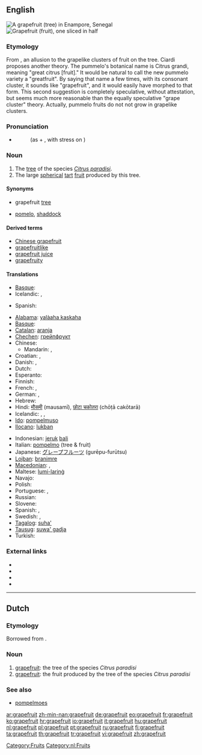 {{also|Grapefruit}}
==English==
[[File:EnamporGrapefruit1.JPG|thumb|A grapefruit (tree) in Enampore, Senegal]]
[[File:Pomelos - Grapefruits.jpg|thumb|Grapefruit (fruit), one sliced in half]]

===Etymology===
From {{compound|grape|fruit}}, an allusion to the grapelike clusters of fruit on the tree. Ciardi proposes another theory. The pummelo's botanical name is Citrus grandi, meaning "great citrus [fruit]." It would be natural to call the new pummelo variety a "greatfruit". By saying that name a few times, with its consonant cluster, it sounds like "grapefruit", and it would easily have morphed to that form. This second suggestion is completely speculative, without attestation, but seems much more reasonable than the equally speculative "grape cluster" theory. Actually, pummelo fruits do not not grow in grapelike clusters.

===Pronunciation===
* {{a|US}} {{IPA|/ˈɡɹeɪp.fɹuːt/}}
*: (as {{term||grape}} + {{term||fruit}}, with stress on {{term||grape}})
*: {{audio|en-us-grapefruit.ogg|Audio (US)}}

===Noun===
{{en-noun|pl2=grapefruit}}

# The [[tree]] of the species ''[[Citrus paradisi]]''.
# The large [[spherical]] [[tart]] [[fruit]] produced by this tree.

====Synonyms====
* {{sense|tree}} grapefruit [[tree]]
* {{sense|fruit}} [[pomelo]], [[shaddock]]

====Derived terms====
* [[Chinese grapefruit]]
* [[grapefruitlike]]
* [[grapefruit juice]]
* [[grapefruity]]

====Translations====
{{trans-top|tree}}
* [[Basque]]: {{t|eu|arabisagar arbola}}
* Icelandic: {{t|is|greipaldin|n}}, {{t|is|greipaldintré|n}}
{{trans-mid}}
* Spanish: {{t|es|árbol de toronja}}
{{trans-bottom}}
{{trans-top|a large, round tart fruit}}
* [[Alabama]]: [[yalàaha kaskaha]]
* [[Basque]]: {{t|eu|arabisagar}}
* [[Catalan]]: [[aranja]] {{f}}
* [[Chechen]]: [[грейпфрукт]]
* Chinese:
** Mandarin: {{t-|cmn|柚子|tr=yòuzi|sc=Hani}}, {{t-|cmn|葡萄柚|tr=pútáo yóu|sc=Hani}}
* Croatian: {{t-|hr|grejpfrut|m|alt=grèjpfrut}}, {{t-|hr|limunika|f|alt=limùnika}}
* Danish: {{t|da|grapefrugt}}, {{t-|da|grape}}
* Dutch: {{t+|nl|grapefruit|m}}
* Esperanto: {{t+|eo|grapfrukto|xs=Esperanto}}
* Finnish: {{t+|fi|greippi}}
* French: {{t+|fr|pamplemousse|m}}, {{t+|fr|pomélo|m}}
* German: {{t+|de|Grapefruit|f}}, {{t+|de|Pampelmuse|f}}
* Hebrew: {{t+|he|אשכולית|f|alt=אֶשְׁכּוֹלִית|tr=eshkolít}}
* Hindi: [[मौसमी]] (mausamī), [[छोटा चकोतरा]] (chōṭā cakōtarā)
* Icelandic: {{t|is|greipaldin|n}}, {{t|is|greip|f}}, {{t|is|tröllaldin|n}}
* [[Ido]]: [[pompelmuso]]
* [[Ilocano]]: [[lukban]]
{{trans-mid}}
* Indonesian: [[jeruk]] [[bali]]
* Italian: [[pompelmo]] {{m}} (tree & fruit)
* Japanese: [[グレープフルーツ]] (gurēpu-furūtsu)
* [[Lojban]]: [[branimre]]
* [[Macedonian]]: {{t-|mk|грејпфрут|m|tr=gréjpfrut}},  {{t|mk|цитрон|m|tr=citrón}}
* Maltese: [[lumi-larinġ]]
* Navajo: {{tø|nv|chʼil łitsxooí ntsxaaígíí}}
* Polish: {{t+|pl|grejpfrut|m}}
* Portuguese: {{t+|pt|toranja|f}}, {{t+|pt|toronja|f}}
* Russian: {{t+|ru|грейпфрут|m|tr=gr'ejpfrút}}
* Slovene: {{t+|sl|grenivka|f}}
* Spanish: {{t-|es|toronja|f}}, {{t+|es|pomelo|m}}
* Swedish: {{t-|sv|grape|c}}, {{t+|sv|grapefrukt|c}}
* [[Tagalog]]: [[suha']]
* [[Tausug]]: [[suwa' gadja]]
* Turkish: {{t+|tr|greyfurt}}
{{trans-bottom}}

===External links===
* {{projectlink|pedia}}
* {{projectlink|species|Citrus paradisi}}
* {{projectlink|commons|Category:Citrus paradisi}}
* {{projectlink|commons|Category:Grapefruits}}

[[Category:Fruits]]

----

==Dutch==
{{wikipedia|lang=nl}}

===Etymology===
Borrowed from {{etyl|en|nl}}.

===Noun===
{{nl-noun|g=m|grapefruits|*}}

# [[#English|grapefruit]]: the tree of the species ''Citrus paradisi''
# [[#English|grapefruit]]: the fruit produced by the tree of the species ''Citrus paradisi''

===See also===
* [[pompelmoes]]

[[Category:nl:Fruits]]

[[ar:grapefruit]]
[[zh-min-nan:grapefruit]]
[[de:grapefruit]]
[[eo:grapefruit]]
[[fr:grapefruit]]
[[ko:grapefruit]]
[[hr:grapefruit]]
[[io:grapefruit]]
[[it:grapefruit]]
[[hu:grapefruit]]
[[nl:grapefruit]]
[[pl:grapefruit]]
[[pt:grapefruit]]
[[ru:grapefruit]]
[[fi:grapefruit]]
[[ta:grapefruit]]
[[th:grapefruit]]
[[tr:grapefruit]]
[[vi:grapefruit]]
[[zh:grapefruit]]